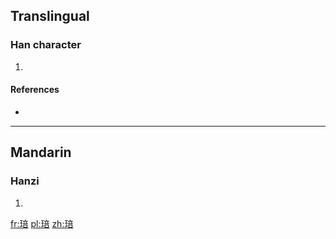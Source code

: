 ==Translingual==

===Han character===
{{Han char|rn=96|rad=玉|as=08|sn=12|four=10161|canj=MGYTR}}

# {{defn|Han|sort=玉08}}

====References====
* {{Han ref|kx=0734.200|dkj=21059|hdz=21123.070|uh=7423|ud=29731|bh=DAA6|bd=55974}}

----

==Mandarin==

===Hanzi===
{{cmn-hanzi|pin=[[huī]] ([[hui1]]), [[pěi]] ([[pei3]])|wg=hui<sup>1</sup>, p'ei<sup>3</sup>}}

# {{defn|lang=cmn|sort=玉08}}

[[fr:琣]]
[[pl:琣]]
[[zh:琣]]
